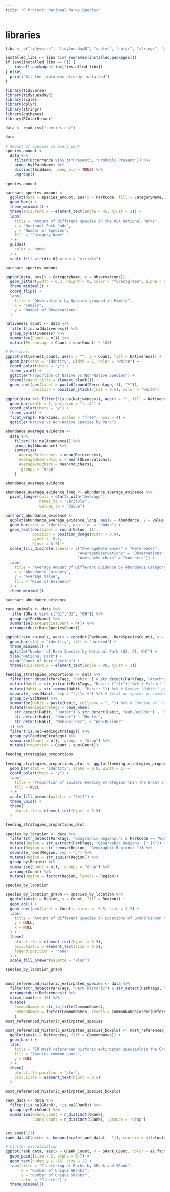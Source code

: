 ```yaml
---
title: "R Project: National Parks Species"
---
```


# libraries 
```r
libs <- c("tidyverse", "tidytuesdayR", "scales", "dplyr", "stringr", "ggthemes", "RColorBrewer", "viridis")

installed_libs <- libs %in% rownames(installed.packages())
if (any(installed_libs == F)) {
    install.packages(libs[!installed_libs])
} else{
  print("All the libraries already installed")
}
```

```r
library(tidyverse)
library(tidytuesdayR)
library(scales)
library(dplyr)
library(stringr)
library(ggthemes)
library(RColorBrewer)
```

```r
data <- read_csv("species.csv")

data

```

```r
# Amount of species in every park
species_amount <- 
  data %>% 
    filter(Occurrence %in% c("Present", "Probably Present")) %>%   
    group_by(ParkName) %>% 
    distinct(SciName, .keep_all = TRUE) %>%
    ungroup()

species_amount

barchart_species_amount <-
  ggplot(data = species_amount, aes(x = ParkCode, fill = CategoryName, colour = CategoryName)) +
  geom_bar() +
  theme_minimal() +
  theme(axis.text.x = element_text(angle = 45, hjust = 1)) +
  labs(
    title = "Amount of different species in the USA National Parks",
    x = "National Park Code",
    y = "Number of Species",
    fill = "Category Name"
  ) +
  guides(
    color = "none"
  ) +
  scale_fill_viridis_d(option = "viridis")

barchart_species_amount
```

```r

ggplot(data, aes(x = CategoryName, y = Observations)) +
  geom_jitter(width = 0.3, height = 0, color = "forestgreen", alpha = 0.6) +
  theme_minimal() +
  coord_flip() +
  labs(
    title = "Observations by Species grouped in Family",
    x = "Family",
    y = "Number of Observations"
  )

```

```r

nativeness_count <- data %>%
  filter(!is.na(Nativeness)) %>% 
  group_by(Nativeness) %>%
  summarise(Count = n()) %>%
  mutate(Percentage = Count / sum(Count) * 100)

# Pie chart
ggplot(nativeness_count, aes(x = "", y = Count, fill = Nativeness)) +
  geom_bar(stat = "identity", width = 1, color = "white") +
  coord_polar(theta = "y") +
  theme_void() +
  ggtitle("Proportion of Native vs Non-Native Species") +
  theme(legend.title = element_blank()) +
  geom_text(aes(label = paste0(round(Percentage, 1), "%")), 
            position = position_stack(vjust = 0.5), color = "white")

ggplot(data %>% filter(!is.na(Nativeness)), aes(x = "", fill = Nativeness)) +
  geom_bar(width = 1, position = "fill") +
  coord_polar(theta = "y") +
  theme_void() +
  facet_wrap(~ ParkCode, scales = "free", ncol = 4) +
  ggtitle("Native vs Non-Native Species by Park")

```

```r
abundance_average_evidence <- 
  data %>% 
    filter(!is.na(Abundance)) %>% 
    group_by(Abundance) %>% 
    summarise(
      AverageReferences = mean(References), 
      AverageObservations = mean(Observations),
      AverageVouchers = mean(Vouchers),
      .groups = "drop"
    )

abundance_average_evidence

abundance_average_evidence_long <- abundance_average_evidence %>%
  pivot_longer(cols = starts_with("Average"), 
               names_to = "Variable", 
               values_to = "Value")

barchart_abundance_evidence <- 
  ggplot(abundance_average_evidence_long, aes(x = Abundance, y = Value, fill = Variable)) +
  geom_bar(stat = "identity", position = "dodge") +
  geom_text(aes(label = round(Value, 1)), 
            position = position_dodge(width = 0.9), 
            vjust = -0.5,
            hjust = 0.5) +
  scale_fill_discrete(labels = c("AverageReferences" = "References", 
                                "AverageObservations" = "Observations", 
                                "AverageVouchers" = "Vouchers")) + 
  labs(
    title = "Average Amount of Different Evidence by Abundance Category",
    x = "Abundance Category",
    y = "Average Value",
    fill = "Kind of Evidence"
  ) +
  theme_minimal()

barchart_abundance_evidence
```

```r

rare_animals <- data %>%
  filter(GRank %in% c("G1","G2", "GH")) %>%
  group_by(ParkName) %>%
  summarise(RareSpeciesCount = n()) %>%
  arrange(desc(RareSpeciesCount))

ggplot(rare_animals, aes(x = reorder(ParkName, -RareSpeciesCount), y = RareSpeciesCount)) +
  geom_bar(stat = "identity", fill = "darkred") +
  theme_minimal() +
  ggtitle("Number of Rare Species by National Park (G2, G1, GH)") +
  xlab("National Park") +
  ylab("Count of Rare Species") +
  theme(axis.text.x = element_text(angle = 90, hjust = 1))

```

```r
feeding_strategies_proportions <- data %>%
  filter(str_detect(ParkTags, "Habit:") & str_detect(ParkTags, "Arachnid")) %>%
  mutate(Habit = str_extract(ParkTags, "Habit: [^;]+")) %>% # Extract "Habit:" value
  mutate(Habit = str_remove(Habit, "Habit: ")) %>% # Remove "Habit:" prefix
  separate_rows(Habit, sep = "[,\\s]+") %>% # Split on spaces or commas
  group_by(SciName) %>%
  summarise(Habit = paste(Habit, collapse = ", ")) %>% # Combine all habits per SciName
  mutate(FeedingStrategy = case_when(
    str_detect(Habit, "Hunter") & str_detect(Habit, "Web-Builder") ~ "Both",
    str_detect(Habit, "Hunter") ~ "Hunter",
    str_detect(Habit, "Web-Builder") ~ "Web-Builder"
  )) %>%
  filter(!is.na(FeedingStrategy)) %>% 
  group_by(FeedingStrategy) %>%
  summarise(Count = n(), .groups = "drop") %>%
  mutate(Proportion = Count / sum(Count))

feeding_strategies_proportions

feeding_strategies_proportions_plot <- ggplot(feeding_strategies_proportions, aes(x = "", y = Proportion, fill = FeedingStrategy)) +
  geom_bar(stat = "identity", alpha = 0.8, width = 1) +
  coord_polar(theta = "y") +
  labs(
    title = "Proportion of Spiders Feeding Strategies \nin the Great Smoky Mountains National Park",
    fill = NULL
  ) +
  scale_fill_brewer(palette = "Set1") +
  theme_void() +
  theme(
    plot.title = element_text(hjust = 0.5)
  )

feeding_strategies_proportions_plot
```

```r
species_by_location <- data %>%
  filter(str_detect(ParkTags, "Geographic Regions:") & ParkCode == "GRCA") %>%
  mutate(Region = str_extract(ParkTags, "Geographic Regions: [^;]+")) %>%
  mutate(Region = str_remove(Region, "Geographic Regions: ")) %>% 
  separate_rows(Region, sep = ",") %>% 
  mutate(Region = str_squish(Region)) %>% 
  group_by(Region) %>%
  summarise(Count = n(), .groups = "drop") %>% 
  arrange(Count) %>%
  mutate(Region = factor(Region, levels = Region))

species_by_location

species_by_location_graph <- species_by_location %>% 
  ggplot(aes(x = Region, y = Count, fill = Region)) +
  geom_col() +
  geom_text(aes(label = Count), vjust = -0.5, size = 3.5) +
  labs(
    title = "Amount of Different Species in Locations of Grand Canyon National Park",
    y = NULL,
    x = NULL
  ) +
  theme(
    plot.title = element_text(hjust = 0.5),
    axis.text.x = element_text(size = 8.5),
    legend.position = "none"
  ) +
  scale_fill_brewer(palette = "YlGn") 

species_by_location_graph
  
```

```r
most_referenced_historic_extirpated_species <- data %>%
  filter(str_detect(ParkTags, "Park historic") & str_detect(ParkTags, "Park extirpated")) %>% 
  arrange(desc(References)) %>% 
  slice_head(n = 10) %>% 
  mutate(
    CommonNames = str_to_title(CommonNames),
    CommonNames = factor(CommonNames, levels = CommonNames[order(References, decreasing = TRUE)])
    )
most_referenced_historic_extirpated_species

most_referenced_historic_extirpated_species_boxplot <- most_referenced_historic_extirpated_species %>% 
  ggplot(aes(x = References, fill = CommonNames)) +
  geom_bar() +
  labs(
    title = "10 most referenced historic extirpated species\nin the Great Smoky Mountains National Park",
    fill = "Species common names",
    y = NULL
  ) + 
  theme(
    plot.title.position = "plot",
    plot.title = element_text(hjust = 0.5)
  )

most_referenced_historic_extirpated_species_boxplot

```

```r

rank_data <- data %>%
  filter(!is.na(GRank), !is.na(SRank)) %>%
  group_by(ParkCode) %>%
  summarise(GRank_Count = n_distinct(GRank),
            SRank_Count = n_distinct(SRank), .groups = 'drop')


set.seed(123)
rank_data$Cluster <- kmeans(scale(rank_data[, -1]), centers = 4)$cluster

# Cluster visualization
ggplot(rank_data, aes(x = GRank_Count, y = SRank_Count, color = as.factor(Cluster), label = ParkCode)) +
  geom_point(size = 2, alpha = 0.7) +
  geom_text(nudge_y = -15, size = 2) +
  labs(title = "Clustering of Parks by GRank and SRank",
       x = "Number of Unique GRanks",
       y = "Number of Unique SRanks",
       color = "Cluster") +
  theme_minimal()

````
